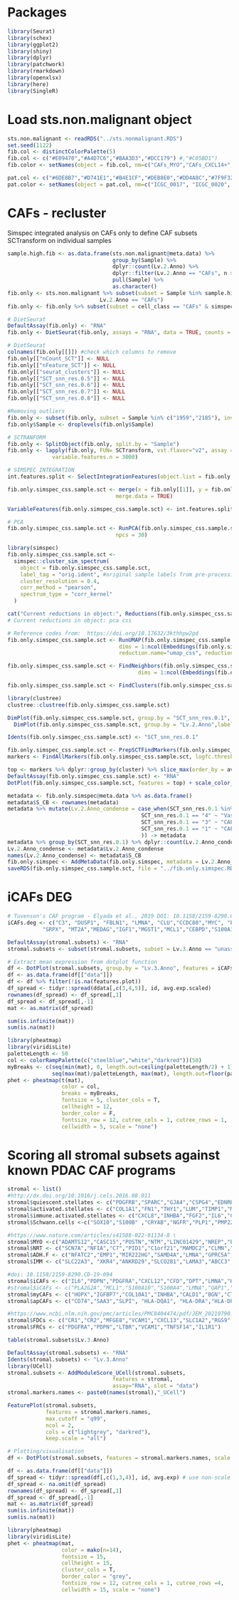 # Packages
```r
library(Seurat)
library(schex)
library(ggplot2)
library(shiny)
library(dplyr)
library(patchwork)
library(rmarkdown)
library(openxlsx)
library(here)
library(SingleR)
```

# Load sts.non.malignant object
```r
sts.non.malignant <- readRDS("../sts.nonmalignant.RDS")
set.seed(1122)
fib.col <- distinctColorPalette(5)
fib.col <- c("#E09470","#A4D7C6","#BAA3D3","#DCC179") #,"#C05BD1")
fib.color <- setNames(object = fib.col, nm=c("CAFs_MYO","CAFs_CXCL14+", "CAFs_NRT","Vascular smooth muscle")) 

pat.col <- c("#6DE8B7","#D741E1","#B4E1CF","#DEB8E0","#DD4A8C","#7F9F32","#C3EAB4" ,"#7B67E0" ,"#D8E746" ,"#CEE982" ,"#DE73DA" ,"#92A36F" ,"#67C0D8" ,"#E1A497" ,"#E76356" ,"#62A4DB", "#D79655" ,"#8966AA", "#9899E8" ,"#6EE9E7","#E4C751","#E7E3DA" ,"#E08FC1" ) 
pat.color <- setNames(object = pat.col, nm=c("ICGC_0017", "ICGC_0020", "ICGC_0021", "ICGC_0026", "ICGC_0033", "ICGC_0034", "ICGC_0043", "ICGC_0051", "ICGC_0053","ICGC_0061", "ICGC_0066", "ICGC_0067", "ICGC_0075", "ICGC_0087", "ICGC_0103","ICGC_0105", "ICGC_0115", "ICGC_0203", "ICGC_0215", "ICGC_0235", "ICGC_0304", "ICGC_0391", "ICGC_0415"))
```

# CAFs - recluster
Simspec integrated analysis on CAFs only to define CAF subsets
SCTransform on individual samples
```r
sample.high.fib <- as.data.frame(sts.non.malignant@meta.data) %>%
                                 group_by(Sample) %>% 
                                 dplyr::count(Lv.2.Anno) %>% 
                                 dplyr::filter(Lv.2.Anno == "CAFs", n > 30) %>% 
                                 pull(Sample) %>% 
                                 as.character()
fib.only <- sts.non.malignant %>% subset(subset = Sample %in% sample.high.fib & 
                             Lv.2.Anno == "CAFs")
fib.only <- fib.only %>% subset(subset = cell_class == "CAFs" & simspec_cell_class == "CAFs")

# DietSeurat
DefaultAssay(fib.only) <- "RNA"
fib.only <- DietSeurat(fib.only, assays = "RNA", data = TRUE, counts = TRUE)

# DietSeurat
colnames(fib.only[[]]) #check which columns to remove
fib.only[["nCount_SCT"]] <- NULL
fib.only[["nFeature_SCT"]] <- NULL
fib.only[["seurat_clusters"]] <- NULL
fib.only[["SCT_snn_res.0.5"]] <- NULL
fib.only[["SCT_snn_res.0.6"]] <- NULL
fib.only[["SCT_snn_res.0.7"]] <- NULL
fib.only[["SCT_snn_res.0.8"]] <- NULL

#Removing outliers
fib.only <- subset(fib.only, subset = Sample %in% c("1959","2185"), invert = T)
fib.only$Sample <- droplevels(fib.only$Sample)

# SCTRANFORM
fib.only <- SplitObject(fib.only, split.by = "Sample") 
fib.only <- lapply(fib.only, FUN= SCTransform, vst.flavor="v2", assay = "RNA",
              variable.features.n = 3000)

# SIMSPEC INTEGRATION
int.features.split <- SelectIntegrationFeatures(object.list = fib.only, nfeatures = 2000)

fib.only.simspec_css.sample.sct <- merge(x = fib.only[[1]], y = fib.only[2:length(fib.only)], 
                                  merge.data = TRUE)

VariableFeatures(fib.only.simspec_css.sample.sct) <- int.features.split

# PCA 
fib.only.simspec_css.sample.sct <- RunPCA(fib.only.simspec_css.sample.sct, verbose = TRUE, assay = "SCT",
                                  npcs = 30) 

library(simspec)
fib.only.simspec_css.sample.sct <-
  simspec::cluster_sim_spectrum(
    object = fib.only.simspec_css.sample.sct,
    label_tag = "orig.ident", #original sample labels from pre-processing step
    cluster_resolution = 0.4,
    corr_method = "pearson",
    spectrum_type = "corr_kernel"
  )

cat("Current reductions in object:", Reductions(fib.only.simspec_css.sample.sct)) # pca css
# Current reductions in object: pca css

# Reference codes from:  https://doi.org/10.17632/3kthhpw2pd 
fib.only.simspec_css.sample.sct <- RunUMAP(fib.only.simspec_css.sample.sct, reduction = "css", 
                                   dims = 1:ncol(Embeddings(fib.only.simspec_css.sample.sct, "css")),
                                   reduction.name="umap_css", reduction.key="UMAPCSS_")

fib.only.simspec_css.sample.sct <- FindNeighbors(fib.only.simspec_css.sample.sct, reduction="css", 
                                         dims = 1:ncol(Embeddings(fib.only.simspec_css.sample.sct, "css")))

fib.only.simspec_css.sample.sct <- FindClusters(fib.only.simspec_css.sample.sct, algorithm = 3,resolution = seq(0.1, 1, by = 0.1))

library(clustree)
clustree::clustree(fib.only.simspec_css.sample.sct)

DimPlot(fib.only.simspec_css.sample.sct, group.by = "SCT_snn_res.0.1", label = T) + 
  DimPlot(fib.only.simspec_css.sample.sct, group.by = "Lv.2.Anno",label = T)

Idents(fib.only.simspec_css.sample.sct) <- "SCT_snn_res.0.1" 

fib.only.simspec_css.sample.sct <- PrepSCTFindMarkers(fib.only.simspec_css.sample.sct)
markers <- FindAllMarkers(fib.only.simspec_css.sample.sct, logfc.threshold = 0.25, min.pct = 0.1, only.pos = T)

top <- markers %>% dplyr::group_by(cluster) %>% slice_max(order_by = avg_log2FC, n=15) %>% pull(gene) %>% unique()
DefaultAssay(fib.only.simspec_css.sample.sct) <- "RNA"
DotPlot(fib.only.simspec_css.sample.sct, features = top) + scale_color_gradient2(low="darkblue", mid="white", high = "darkred") + RotatedAxis()

metadata <- fib.only.simspec@meta.data %>% as.data.frame() 
metadata$S_CB <- rownames(metadata)
metadata %>% mutate(Lv.2.Anno_condense = case_when(SCT_snn_res.0.1 %in% c("0","2") ~ "CAFs_MYO", 
                                          SCT_snn_res.0.1 == "4" ~ "Vascular smooth muscle", 
                                          SCT_snn_res.0.1 == "3" ~ "CAFs_CXCL14+",
                                          SCT_snn_res.0.1 == "1" ~ "CAFs_NRT",
                                          )) -> metadata
metadata %>% group_by(SCT_snn_res.0.1) %>% dplyr::count(Lv.2.Anno_condense)
Lv.2.Anno_condense <- metadata$Lv.2.Anno_condense 
names(Lv.2.Anno_condense) <- metadata$S_CB
fib.only.simspec <- AddMetaData(fib.only.simspec, metadata = Lv.2.Anno_condense, col.name = "Lv.2.Anno_condense")
saveRDS(fib.only.simspec_css.sample.sct, file = "../fib.only.simspec.RDS")
```

# iCAFs DEG
```r
# Tuvenson's CAF program - Elyada et al., 2019 DOI: 10.1158/2159-8290.CD-19-0094
iCAFs.deg <- c("C3", "DUSP1", "FBLN1", "LMNA", "CLU","CCDC80","MYC", "EFEMP1","HAS1","NR4A1","CFD","ANXA1","CXCL12","FGF7","KLF4", "EMP1","GPRC5A",
           "SRPX", "MT2A","MEDAG","IGF1","MGST1","MCL1","CEBPD","S100A10","UAP1","TNXB","CEBPB","PNRC1","SOCS3","PTGDS","FOSB","NFKBIA","CXCL2","THBS1","CCL2", "OGN","GSN","DPT","PLA2G2A","NAMPT","ITM2A","RGCC","JUND","NNMT","ZFP36","PIM1","CPE","GFPT2","SOD2","KDM6B","FSTL1","FBLN2","NR4A3","MFAP5","ABL2","SGK1","CILP","UGDH","FBLN5","ADAMTS1","ADH1B","WISP2","GPX3","S100A4","IL6","HAS2","PLAC9","IGFBP6","FBN1","BDKRB1","TPPP3","RASD1","MT1A","CXCL14","PI16","APOE","IL8","ARC","PTX3","TNFAIP6","MT1E","MT1X","CXCL1") # these are all the upDEGs reported

DefaultAssay(stromal.subsets) <- "RNA"
stromal.subsets <- subset(stromal.subsets, subset = Lv.3.Anno == "unassigned", invert = T)

# Extract mean expression from dotplot function
df <- DotPlot(stromal.subsets, group.by = "Lv.3.Anno", features = iCAFs.deg, col.min = -2, col.max = 10) + RotatedAxis()
df <- as.data.frame(df[["data"]])
df <- df %>% filter(!is.na(features.plot)) 
df_spread <- tidyr::spread(ddata[,c(3,4,5)], id, avg.exp.scaled)
rownames(df_spread) <- df_spread[,1]
df_spread <- df_spread[,-1]
mat <- as.matrix(df_spread)

sum(is.infinite(mat)) 
sum(is.na(mat))

library(pheatmap)
library(viridisLite)
paletteLength <- 50
col <- colorRampPalette(c("steelblue","white","darkred"))(50)
myBreaks <- c(seq(min(mat), 0, length.out=ceiling(paletteLength/2) + 1), 
              seq(max(mat)/paletteLength, max(mat), length.out=floor(paletteLength/2))) # to keep 0 = white color
phet <- pheatmap(t(mat), 
                 color = col, 
                 breaks = myBreaks,
                 fontsize = 5, cluster_cols = T,
                 cellheight = 12,
                 border_color = F,
                 fontsize_row = 12, cutree_cols = 1, cutree_rows = 1,
                 cellwidth = 5, scale = "none")
```

# Scoring all stromal subsets against known PDAC CAF programs
```r
stromal <- list()
#http://dx.doi.org/10.1016/j.cels.2016.08.011
stromal$quiescent.stellates <- c("PDGFRB","SPARC","GJA4","CSPG4","EDNRB","RGS5","COL4A1")
stromal$activated.stellates <- c("COL1A1","FN1","THY1","LUM","TIMP1","MMP2")
stromal$immune.activated.stellates <- c("CXCL8","INHBA","FGF2","IL6","CSF3", "CXCL3","IL33")
stromal$Schwann.cells <-c("SOX10","S100B" ,"CRYAB","NGFR","PLP1","PMP22","CDH19") #adding CDH19 from Tosti

#https://www.nature.com/articles/s41588-022-01134-8 \
stromal$MYO <-c("ADAMTS12","CASC15","POSTN","NTM","LINC01429","NREP","PDGFC","LEF1","NUAK1","COL1A1","KIF26B")
stromal$NRT <- c("SCN7A","NFIA","C7","PID1","C1orf21","MAMDC2","CLMN","PREX2","MTUS1","ADAMTS9-AS2","KCNIP1","LAMA2")
stromal$ADH.F <- c("NFATC2","EMP1","MIR222HG","SAMD4A","LMNA","GPRC5A","MMP19","MEDAG","NFATC1","TSC22D2") 
stromal$IMM <- c("SLC22A3", "XKR4","ANKRD29","SLCO2B1","LAMA3","ABCC3","LAMC2","GRIN2B","RBM47","NOL4")

#doi: 10.1158/2159-8290.CD-19-094
stromal$iCAFs <- c("IL6","PDPN","PDGFRA","CXCL12","CFD","DPT","LMNA","HAS1","AGTR1","CXCL1","CXCL2","CCL2")
#stromal$iCAFs <- c("PLA2G2A","MCL1","S100A10","S100A4","LMNA","UAP1","DPT","ABL2","EFEMP1","TNFAIP6","FBLN2","CCDC80","FSTL1","PTX3","UGDH","IL8","CXCL1","CXCL2","ADH1B","CPE")
stromal$myCAFs <- c("HOPX","IGFBP7","COL10A1","INHBA","CALD1","BGN","CTHRC1","TPM2","ACTA2","TAGLN","POSTN","TPM1","GRP","CST1","MYL9","MMP11")
stromal$apCAFs <- c("CD74","SAA3","SLPI", "HLA-DQA1", "HLA-DRA","HLA-DPA1")

#https://www.ncbi.nlm.nih.gov/pmc/articles/PMC8404474/pdf/JEM_20210790.pdf
stromal$FDCs <- c("CR1","CR2","MFGE8","VCAM1","CXCL13","SLC1A2","RGS9","MATN2")
stromal$FRCs <- c("PDGFRA","PDPN","LTBR","VCAM1","TNFSF14","IL1R1") 

table(stromal.subsets$Lv.3.Anno)

DefaultAssay(stromal.subsets) <- "RNA"
Idents(stromal.subsets) <- "Lv.3.Anno"
library(UCell)
stromal.subsets <- AddModuleScore_UCell(stromal.subsets,
                                 features = stromal,
                                 assay="RNA", slot = "data")
stromal.markers.names <- paste0(names(stromal),"_UCell") 

FeaturePlot(stromal.subsets, 
            features = stromal.markers.names, 
            max.cutoff = "q99", 
            ncol = 2,
            cols = c("lightgrey", "darkred"),
            keep.scale = "all") 

# Plotting/visualisation
df <- DotPlot(stromal.subsets, features = stromal.markers.names, scale = F) + RotatedAxis()

df <- as.data.frame(df[["data"]])
df_spread <- tidyr::spread(df[,c(1,3,4)], id, avg.exp) # use non-scale to show mean module score
df_spread <- na.omit(df_spread)
rownames(df_spread) <- df_spread[,1]
df_spread <- df_spread[,-1]
mat <- as.matrix(df_spread)
sum(is.infinite(mat)) 
sum(is.na(mat))

library(pheatmap)
library(viridisLite)
phet <- pheatmap(mat, 
                 color = mako(n=14),
                 fontsize = 15,
                 cellheight = 15, 
                 cluster_cols = T,
                 border_color = "grey", 
                 fontsize_row = 12, cutree_cols = 1, cutree_rows =4,
                 cellwidth = 15, scale = "none")
```

